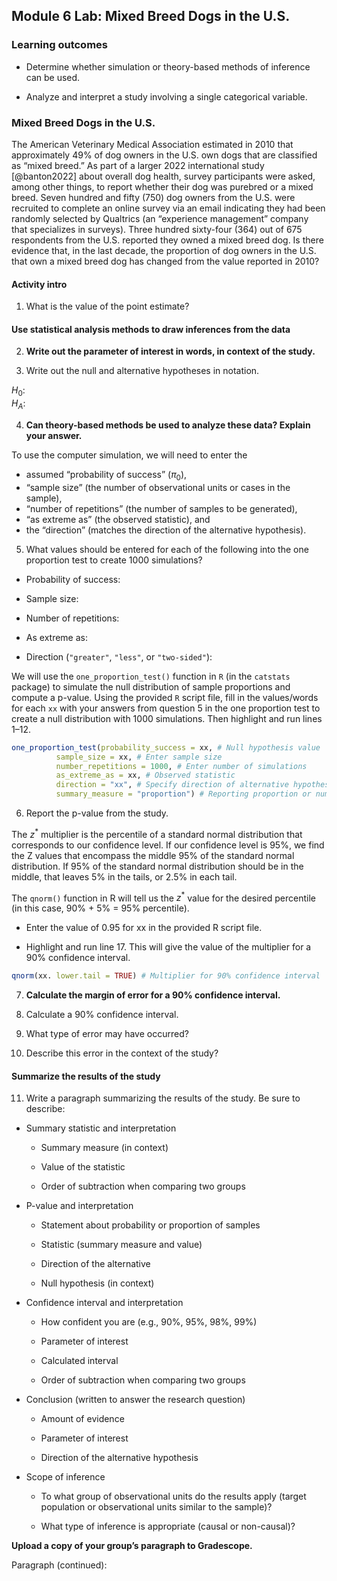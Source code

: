 ## Module 6 Lab:  Mixed Breed Dogs in the U.S.

\setstretch{1}

### Learning outcomes

* Determine whether simulation or theory-based methods of inference can be used.

* Analyze and interpret a study involving a single categorical variable.

### Mixed Breed Dogs in the U.S.

The American Veterinary Medical Association estimated in 2010 that approximately 49% of dog owners in the U.S. own dogs that are classified as “mixed breed.” As part of a larger 2022 international study [@banton2022] about overall dog health, survey participants were asked, among other things, to report whether their dog was purebred or a mixed breed.  Seven hundred and fifty (750) dog owners from the U.S. were recruited to complete an online survey via an email indicating they had been randomly selected by Qualtrics (an “experience management” company that specializes in surveys).  Three hundred sixty-four (364) out of 675 respondents from the U.S. reported they owned a mixed breed dog.  Is there evidence that, in the last decade, the proportion of dog owners in the U.S. that own a mixed breed dog has changed from the value reported in 2010? 

#### Activity intro {-}

1.  What is the value of the point estimate?

\vspace{0.3in}

#### Use statistical analysis methods to draw inferences from the data {-}

2.  **Write out the parameter of interest in words, in context of the study.**  

\vspace{0.5in}

3.  Write out the null and alternative hypotheses in notation.

\vspace{1mm}

| $H_0:$

\vspace{0.3in}

| $H_A:$

\vspace{0.3in}

4. **Can theory-based methods be used to analyze these data?  Explain your answer.**

\vspace{0.6in}

\newpage

To use the computer simulation, we will need to enter the 

* assumed "probability of success" ($\pi_0$), 
* "sample size" (the number of observational units or cases in the sample),
* "number of repetitions" (the number of samples to be generated), 
* "as extreme as" (the observed statistic), and 
* the "direction" (matches the direction of the alternative hypothesis).


5.  What values should be entered for each of the following into the one proportion test to create 1000 simulations?

\vspace{1mm}
* Probability of success:

\vspace{.2in}
* Sample size:
    
\vspace{.2in}
* Number of repetitions:
    
\vspace{.2in}
* As extreme as:
    
\vspace{.2in}
* Direction (`"greater"`, `"less"`, or `"two-sided"`):

We will use the `one_proportion_test()` function in `R` (in the `catstats` package) to simulate the null distribution of sample proportions and compute a p-value. Using the provided `R` script file, fill in the values/words for each `xx` with your answers from question 5 in the one proportion test to create a null distribution with 1000 simulations. Then highlight and run lines 1--12.

```r
one_proportion_test(probability_success = xx, # Null hypothesis value
          sample_size = xx, # Enter sample size
          number_repetitions = 1000, # Enter number of simulations
          as_extreme_as = xx, # Observed statistic
          direction = "xx", # Specify direction of alternative hypothesis
          summary_measure = "proportion") # Reporting proportion or number of successes?
```
6. Report the p-value from the study.

\vspace{0.2in}

The $z^*$ multiplier is the percentile of a standard normal distribution that corresponds to our confidence level. If our confidence level is 95\%, we find the Z values that encompass the middle 95\% of the standard normal distribution.  If 95\% of the standard normal distribution should be in the middle, that leaves 5\% in the tails, or 2.5\% in each tail.  

The `qnorm()` function in R will tell us the $z^*$ value for the desired percentile (in this case, 90\% + 5\% = 95\% percentile). 

* Enter the value of 0.95 for xx in the provided R script file. 

* Highlight and run line 17. This will give the value of the multiplier for a 90\% confidence interval.

```r
qnorm(xx. lower.tail = TRUE) # Multiplier for 90% confidence interval
```

7.  **Calculate the margin of error for a 90\% confidence interval.**

\vspace{0.5in}

\newpage

8. Calculate a 90\% confidence interval.

\vspace{0.6in}

9. What type of error may have occurred?

\vspace{0.2in}

10. Describe this error in the context of the study?

\vspace{0.6in}

#### Summarize the results of the study {-}

11. Write a paragraph summarizing the results of the study.  Be sure to describe:

* Summary statistic and interpretation

    * Summary measure (in context)
    
    * Value of the statistic 
    
    * Order of subtraction when comparing two groups

* P-value and interpretation

    * Statement about probability or proportion of samples
    
    * Statistic (summary measure and value)
    
    * Direction of the alternative 
    
    * Null hypothesis (in context) 

* Confidence interval and interpretation

    * How confident you are (e.g., 90%, 95%, 98%, 99%)
    
    * Parameter of interest
    
    * Calculated interval
    
    * Order of subtraction when comparing two groups

* Conclusion (written to answer the research question)

    * Amount of evidence
    
    * Parameter of interest 
    
    * Direction of the alternative hypothesis

* Scope of inference

    * To what group of observational units do the results apply (target population or observational units similar to the sample)?
	
    * What type of inference is appropriate (causal or non-causal)?

**Upload a copy of your group's paragraph to Gradescope.** 

\newpage

Paragraph (continued):

\newpage

